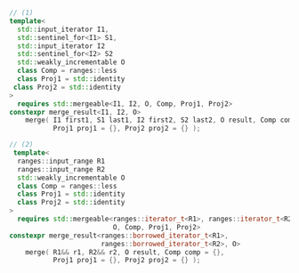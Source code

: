 ```cpp
// (1)
template<
  std::input_iterator I1,
  std::sentinel_for<I1> S1,
  std::input_iterator I2
  std::sentinel_for<I2> S2
  std::weakly_incrementable O
  class Comp = ranges::less
  class Proj1 = std::identity
 class Proj2 = std::identity
>
  requires std::mergeable<I1, I2, O, Comp, Proj1, Proj2>
constexpr merge_result<I1, I2, O>
    merge( I1 first1, S1 last1, I2 first2, S2 last2, O result, Comp comp = {},
           Proj1 proj1 = {}, Proj2 proj2 = {} );

// (2)
 template<
  ranges::input_range R1
  ranges::input_range R2
  std::weakly_incrementable O
  class Comp = ranges::less
  class Proj1 = std::identity
  class Proj2 = std::identity
>
  requires std::mergeable<ranges::iterator_t<R1>, ranges::iterator_t<R2>,
                          O, Comp, Proj1, Proj2>
constexpr merge_result<ranges::borrowed_iterator_t<R1>,
                       ranges::borrowed_iterator_t<R2>, O>
    merge( R1&& r1, R2&& r2, O result, Comp comp = {},
           Proj1 proj1 = {}, Proj2 proj2 = {} );
```
